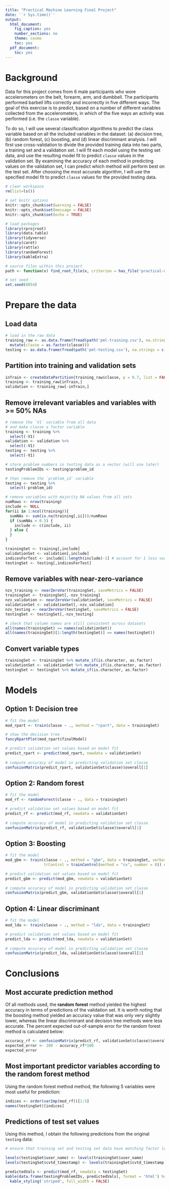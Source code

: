```yaml
---
title: "Practical Machine Learning Final Project"
date: '`r Sys.time()`'
output:
  html_document:
    fig_caption: yes
    number_sections: no
    theme: cosmo
    toc: yes
  pdf_document:
    toc: yes
---
```


# Background

Data for this project comes from 6 male participants who wore accelerometers on the belt, forearm, arm, and dumbbell. The participants performed barbell lifts correctly and incorrectly in five different ways. The goal of this exercise is to predict, based on a number of different variables collected from the accelerometers, in which of the five ways an activity was performed (i.e. the `classe` variable).

To do so, I will use several classification algorithms to predict the class variable based on all the included variables in the dataset: (a) decision tree, (b) random forest, (c) boosting, and (d) linear discriminant analysis. I will first use cross-validation to divide the provided training data into two parts, a training set and a validation set. I will fit each model using the testing set data, and use the resulting model fit to predict `classe` values in the validation set. By examining the accuracy of each method in predicting values on the validation set, I can predict which method will perform best on the test set. After choosing the most accurate algorithm, I will use the specified model fit to predict `classe` values for the provided testing data.

```r

# clear workspace
rm(list=ls())

# set knitr options
knitr::opts_chunk$set(warning = FALSE)
knitr::opts_chunk$set(message = FALSE)
knitr::opts_chunk$set(echo = TRUE)

# load packages
library(rprojroot)
library(data.table)
library(tidyverse)
library(caret)
library(rattle)
library(randomForest)
library(kableExtra)

# source files within this project
path <- function(x) find_root_file(x, criterion = has_file('practical-machine-learning-course.Rproj'))

# set seed
set.seed(8054)

```

# Prepare the data

## Load data

```r

# load in the raw data
training_raw <- as.data.frame(fread(path('pml-training.csv'), na.strings = c('NA', '', '#DIV/0')) %>%
  mutate(classe = as.factor(classe)))
testing <- as.data.frame(fread(path('pml-testing.csv'), na.strings = c('NA', '', '#DIV/0')))

```

## Partition into training and validation sets

```r

inTrain <- createDataPartition(training_raw$classe, p = 0.7, list = FALSE)
training <- training_raw[inTrain,]
validation <- training_raw[-inTrain,]

```

## Remove irrelevant variables and variables with >= 50% NAs

```r

# remove the `V1` variable from all data
# and make classe a factor variable
training <- training %>%
  select(-V1)
validation <- validation %>%
  select(-V1)
testing <- testing %>%
  select(-V1)

# store problem numbers in testing data as a vector (will use later)
testingProblemIDs <- testing$problem_id

# then remove the `problem_id` variable
testing <- testing %>%
  select(-problem_id)

# remove variables with majority NA values from all sets
numRows <- nrow(training)
include <- NULL
for(ii in 1:ncol(training)){
  sumNAs <- sum(is.na(training[,ii]))/numRows
  if (sumNAs < 0.5) {
    include <- c(include, ii)
  } else {
  }
}

trainingSet <- training[,include]
validationSet <- validation[,include]
indicesForTest <- include[1:length(include)-1] # account for 1 less variable in testing data (classe)
testingSet <- testing[,indicesForTest]
```

## Remove variables with near-zero-variance

```r

nzv_training <- nearZeroVar(trainingSet, saveMetrics = FALSE)
trainingSet <- trainingSet[,-nzv_training]
nzv_validation <- nearZeroVar(validationSet, saveMetrics = FALSE)
validationSet <- validationSet[,-nzv_validation]
nzv_testing <- nearZeroVar(testingSet, saveMetrics = FALSE)
testingSet <- testingSet[,-nzv_testing]

# check that column names are still consistent across datasets
all(names(trainingSet) == names(validationSet))
all(names(trainingSet)[1:length(testingSet)] == names(testingSet))

```

## Convert variable types

```r

trainingSet <- trainingSet %>% mutate_if(is.character, as.factor)
validationSet <- validationSet %>% mutate_if(is.character, as.factor)
testingSet <- testingSet %>% mutate_if(is.character, as.factor)

```

# Models

## Option 1: Decision tree

```r

# fit the model 
mod_rpart <- train(classe ~ ., method = "rpart", data = trainingSet)

# show the decision tree
fancyRpartPlot(mod_rpart$finalModel)

```

```r

# predict validation set values based on model fit
predict_rpart <- predict(mod_rpart, newdata = validationSet)
 
# compute accuracy of model in predicting validation set classe
confusionMatrix(predict_rpart, validationSet$classe)$overall[1]

```

## Option 2: Random forest

```r

# fit the model 
mod_rf <- randomForest(classe ~ ., data = trainingSet)

# predict validation set values based on model fit
predict_rf <- predict(mod_rf, newdata = validationSet)
 
# compute accuracy of model in predicting validation set classe
confusionMatrix(predict_rf, validationSet$classe)$overall[1]

```

## Option 3: Boosting

```r

# fit the model 
mod_gbm <- train(classe ~ ., method = "gbm", data = trainingSet, verbose = FALSE, 
                 trControl = trainControl(method = "cv", number = 8)) # added training control options, otherwise too computationally intensive for my machine

# predict validation set values based on model fit
predict_gbm <- predict(mod_gbm, newdata = validationSet)
 
# compute accuracy of model in predicting validation set classe
confusionMatrix(predict_gbm, validationSet$classe)$overall[1]

```

## Option 4: Linear discriminant 

```r

# fit the model 
mod_lda <- train(classe ~ ., method = "lda", data = trainingSet)

# predict validation set values based on model fit
predict_lda <- predict(mod_lda, newdata = validationSet)
 
# compute accuracy of model in predicting validation set classe
confusionMatrix(predict_lda, validationSet$classe)$overall[1]

```

# Conclusions

## Most accurate prediction method

Of all methods used, the **random forest** method yielded the highest accuracy in terms of predictions of the validation set. It is worth noting that the boosting method yielded an accuracy value that was only very slightly lower, whereas the linear discriminant and decision tree methods were less accurate. The percent expected out-of-sample error for the random forest method is calculated below:

```r

accuracy_rf <- confusionMatrix(predict_rf, validationSet$classe)$overall[1]
expected_error <- 100 - accuracy_rf*100
expected_error 

```

## Most important predictor variables according to the random forest method

Using the random forest method method, the following 5 variables were most useful for prediction:

```r

indices <- order(varImp(mod_rf))[1:5]
names(testingSet)[indices]

```

## Predictions of test set values

Using this method, I obtain the following predictions from the original `testing` data: 

```r

# ensure that training set and testing set data have matching factor levels

levels(testingSet$user_name) <- levels(trainingSet$user_name)
levels(testingSet$cvtd_timestamp) <- levels(trainingSet$cvtd_timestamp)

predictedVals <- predict(mod_rf, newdata = testingSet)
kable(data.frame(testingProblemIDs, predictedVals), format = 'html') %>%
  kable_styling('striped', full_width = FALSE)

```

